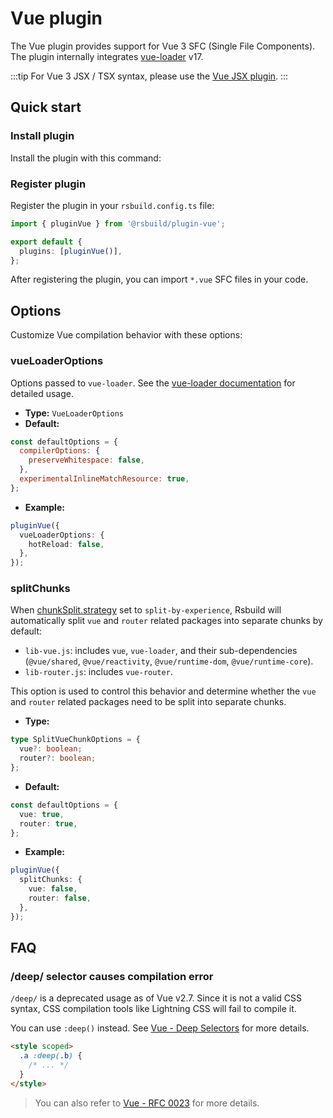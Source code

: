 # Vue plugin


<SourceCode href="https://github.com/web-infra-dev/rsbuild/tree/main/packages/plugin-vue" />

The Vue plugin provides support for Vue 3 SFC (Single File Components). The plugin internally integrates [vue-loader](https://vue-loader.vuejs.org/) v17.

:::tip
For Vue 3 JSX / TSX syntax, please use the [Vue JSX plugin](https://github.com/rspack-contrib/rsbuild-plugin-vue-jsx).
:::

## Quick start

### Install plugin

Install the plugin with this command:


<PackageManagerTabs command="add @rsbuild/plugin-vue -D" />

### Register plugin

Register the plugin in your `rsbuild.config.ts` file:

```ts title="rsbuild.config.ts"
import { pluginVue } from '@rsbuild/plugin-vue';

export default {
  plugins: [pluginVue()],
};
```

After registering the plugin, you can import `*.vue` SFC files in your code.

## Options

Customize Vue compilation behavior with these options:

### vueLoaderOptions

Options passed to `vue-loader`. See the [vue-loader documentation](https://vue-loader.vuejs.org/) for detailed usage.

- **Type:** `VueLoaderOptions`
- **Default:**

```js
const defaultOptions = {
  compilerOptions: {
    preserveWhitespace: false,
  },
  experimentalInlineMatchResource: true,
};
```

- **Example:**

```ts
pluginVue({
  vueLoaderOptions: {
    hotReload: false,
  },
});
```

### splitChunks

When [chunkSplit.strategy](/config/performance/chunk-split) set to `split-by-experience`, Rsbuild will automatically split `vue` and `router` related packages into separate chunks by default:

- `lib-vue.js`: includes `vue`, `vue-loader`, and their sub-dependencies (`@vue/shared`, `@vue/reactivity`, `@vue/runtime-dom`, `@vue/runtime-core`).
- `lib-router.js`: includes `vue-router`.

This option is used to control this behavior and determine whether the `vue` and `router` related packages need to be split into separate chunks.

- **Type:**

```ts
type SplitVueChunkOptions = {
  vue?: boolean;
  router?: boolean;
};
```

- **Default:**

```ts
const defaultOptions = {
  vue: true,
  router: true,
};
```

- **Example:**

```ts
pluginVue({
  splitChunks: {
    vue: false,
    router: false,
  },
});
```

## FAQ

### /deep/ selector causes compilation error

`/deep/` is a deprecated usage as of Vue v2.7. Since it is not a valid CSS syntax, CSS compilation tools like Lightning CSS will fail to compile it.

You can use `:deep()` instead. See [Vue - Deep Selectors](https://vuejs.org/api/sfc-css-features.html#deep-selectors) for more details.

```html
<style scoped>
  .a :deep(.b) {
    /* ... */
  }
</style>
```

> You can also refer to [Vue - RFC 0023](https://github.com/vuejs/rfcs/blob/master/active-rfcs/0023-scoped-styles-changes.md) for more details.
